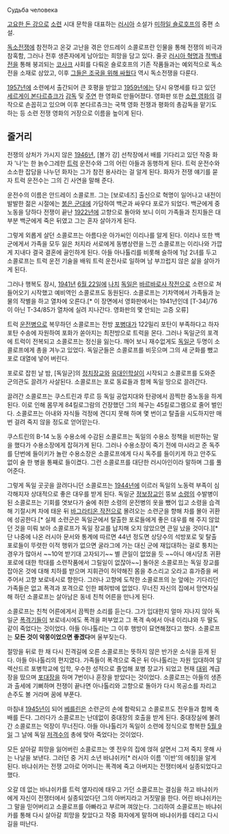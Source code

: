 Судьба человека

[[고요한 돈 강]]으로 [[소련]] 시대 문학을 대표하는 [[러시아]] 소설가 [[미하일 숄로호프]]의 중편 소설. 

[[독소전쟁]]에 참전하고 온갖 고난을 겪은 안드레이 소콜로프란 인물을 통해 전쟁의 비극과 참혹함, 그러나 전후 생존자에게 남아있는 희망을 담고 있다. 줄곳 [[러시아 혁명]]과 [[적백내전]]을 통해 붕괴되는 [[코사크]] 사회를 다뤄온 숄로호프의 기존 작품들과는 예외적으로 독소전을 소재로 삼았고, 이후 [[그들은 조국을 위해 싸웠다]] 역시 독소전쟁을 다룬다.

[[1957년]]에 소련에서 출간되어 큰 호평을 받았고 [[1959년]]에는 당시 유명세를 타고 있던 [[세르게이 본다르츄크]]가 [[감독]] 및 [[주연]] 한 영화로 만들어졌다. 영화판 또한 [[소련 영화]]의 걸작으로 손꼽히고 있으며 이후 본다르츄크는 국책 영화 전쟁과 평화의 총감독을 맡기도 하는 등 소련 전쟁 영화의 거장으로 이름을 높이게 된다.

== 줄거리 ==

전쟁의 상처가 가시지 않은 [[1946년]], [볼가 강] 선착장에서 배를 기다리고 있던 작중 화자 '나'는 한 늙수그레한 [[트럭]] 운전수와 그의 어린 아들과 동행하게 된다. 트럭 운전수와 소소한 잡담을 나누던 화자는 그가 참전 용사라는 걸 알게 된다. 화자가 전쟁 얘기를 묻자 트럭 운전수는 그의 긴 사연을 말해 준다.

운전수의 이름은 안드레이 소콜로프. 그는 [보로네즈] 출신으로 혁명이 일어나고 내전이 발발한 젊은 시절에는 [[붉은 군대]]에 가담하여 백군과 싸우다 포로가 되었다. 백군에게 중노동을 당하다 전쟁이 끝난 [[1922년]]에 고향으로 돌아와 보니 이미 가족들과 친지들은 대부분 백군에게 죽은 뒤였고 그는 혼자 살아가게 된다.

그렇게 외롭게 살던 소콜로프는 아름다운 아가씨인 이리나를 알게 된다. 이리나 또한 백군에게서 가족을 모두 잃은 처지라 서로에게 동병상련을 느낀 소콜로프는 이리나와 가깝게 지내다 결국 결혼에 골인하게 된다. 아들 아나톨리를 비롯해 슬하에 1남 2녀를 두고 소콜로프는 트럭 운전 기술을 배워 트럭 운전사로 일하며 남 부끄럽지 않은 삶을 살아가게 된다.

그러나 행복도 잠시, [[1941년]] [[6월 22일]]에 [[나치]] [[독일]]은 [[바르바로사 작전]]으로 소련으로 쳐들어오기 시작했고 예비역인 소콜로프도 동원된다. 소콜로프는 기차역에서 가족들과 눈물의 작별을 하고 열차에 오른다.[* 이 장면에서 영화판에서는 1941년인데 [T-34]/76이 아닌 T-34/85가 열차에 실려 지나간다. 영화판의 몇 안되는 고증 오류]

트럭 [[운전병]]으로 복무하던 소콜로프는 전방 [[포병]]대가 122밀리 포탄이 부족하다고 하자 포탄 수송에 자원하여 포화가 쏟아지는 최전방으로 트럭을 몬다. 그러나 독일군의 포격에 트럭이 전복되고 소콜로프는 정신을 잃는다. 깨어 보니 재수없게도 [[독일군]] 두명이 소콜로프에게 총을 겨누고 있었다. 독일군들은 소콜로프를 비웃으며 그의 새 군화를 뺐고 포로 대열에 넣어 버린다.

포로로 잡힌 날 밤, [독일군]의 [[정치장교]]와 [[유대인]]학살이 시작되고 소콜로프를 도와준 군의관도 끌려가 사살된다. 소콜로프는 포로 동료들과 함께 독일 땅으로 끌려간다. 

끌려간 소콜로프는 쿠스트린과 루르 등 독일 공업지대와 탄광에서 끔찍한 중노동을 하게 된다. 이로 인해 몸무게 84킬로그람의 건장했던 그의 체구는 45킬로그램으로 줄어 벌인다. 소콜로프는 아내와 자식들 걱정에 견디지 못해 하며 몇 번이고 탈출을 시도하지만 매번 걸려 죽지 않을 정도로 얻어맏는다.

쿠스트린의 B-14 노동 수용소에 수감된 소콜로프는 독일의 수용소 정책을 비판하는 말을 했다가 수용소장에게 잡혀가게 된다. 그러나 수용소장이 죽기 전에 마시라고 준 독주를 단번에 들이키가 놀란 수용소장은 소콜로프에게 다시 독주를 들이키게 하고 안주도 없이 술 한 병을 통째로 들이켰다. 그런 소콜로프를 대단한 러시아인이라 말하며 그를 풀어준다. 

그렇게 독일 곳곳을 끌려다니던 소콜로프는 [[1944년]]에 이르러 독일의 노동력 부족이 심각해지자 상대적으로 좋은 대우를 받게 된다. 독일군 [[정보장교]]인 뚱보 [[소령]]의 수발병이 된 소콜로프는 기회를 엿보다가 술에 취한 소령의 운전병의 옷을 뺐어 입고 소령을 습격해 기절시켜 차에 태운 뒤 [[바그라티온 작전]]으로 몰려오는 소련군을 향해 차를 몰아 귀환에 성공한다.[* 실제 소련군은 독일군에서 탈출한 포로들에게 좋은 대우를 해 주지 않았던 것을 미뤄 보아 소콜로프가 독일 장교를 납치해 오지 않았으면 큰일 났을 것이다.][* 단 나중에 나온 러시아 문서와 통계에 따르면 44년 정도면 상당수의 석방포로 및 탈출 포로들이 뚜렷한 이적 행위가 없으면 굴라그에 가는 대신 군에 재입대하는 걸로 퉁치는 경우가 많아서 ~~10억 받기대 고자되기~~ 별 큰일이 없었을 듯 ~~아니 애시당초 귀환포로에 대한 학대를 소련작품에서 그릴일이 없잖아~~]
돌아온 소콜로프는 독일 장교를 잡아온 것에 대해 치하를 받으며 지휘관이 허약해진 몸을 추스리고 오라고 휴가증을 써 주어서 고향 보로네시로 향한다. 그러나 고향에 도착한 소콜로프의 눈 앞에는 기다리던 가족들은 없고 폭격과 포격으로 인한 폐허밖에 없었다. 무너진 자신의 집에서 망연자실해 하던 소콜로프는 살아남은 동네 친척 어른을 만나게 된다. 

소콜로프는 친척 어른에게서 끔찍한 소리를 듣는다. 그가 입대한지 얼마 지나지 않아 독일군 [[폭격기]]들이 보로네시에도 폭격을 퍼부었고 그 폭격 속에서 아내 이리냐와 두 딸도 같이 죽었다는 것이었다. 아들 아나톨리는 그 이후 행방이 묘연해졌다고 했다. 소콜로프는 '''모든 것이 악몽이었으면 좋겠다'''며 울부짖는다.

절망을 뒤로 한 채 다시 진격길에 오른 소콜로프는 뜻하지 않은 반가운 소식을 듣게 된다. 아들 아나톨리의 편지였다. 가족들이 폭격으로 죽은 뒤 아나톨리는 자원 입대하여 알렉산드르 포병학교에 입학, 우수한 성적으로 졸업해 포병 장교가 되었고 현재 [[대위]] 계급장을 땄으며 [[포대장]]을 하며 7번이나 훈장을 받았다는 것이었다. 소콜로프는 아들의 생존과 출세에 기뻐하며 전쟁이 끝나면 아나톨리와 고향으로 돌아가 다시 목공소를 차리고 손주도 볼 거라며 꿈에 부푼다.

마침내 [[1945년]]이 되어 [[베를린]]은 소련군의 손에 함락되고 소콜로프도 전우들과 함께 축배를 든다. 그러다가 소콜로프는 난데없이 중대장의 호출을 받게 된다. 중대장실에 불려간 소콜로프는 억장이 무너진다. 아들 아나톨리가 독일이 소련에 정식으로 항복한 [[5월 9일]] 그 날에 독일 [[저격수]]의 총에 맞아 죽었다는 것이었다. 

모든 살아갈 희망을 잃어버린 소콜로프는 옛 전우의 집에 얹혀 살면서 그저 죽지 못해 사는 나날을 보낸다. 그러던 중 거지 소년 바냐쉬카[* 러시아 이름 '이반'의 애칭]을 알게 된다. 바냐쉬카는 전쟁 고아로 어머니는 폭격에 죽고 아버지는 전쟁터에서 실종되었다고 했다. 

오갈 데 없는 바냐쉬카를 트럭 옆자리에 태우고 가던 소콜로프는 결심을 하고 바냐쉬카에게 자신이 전쟁터에서 실종되었다던 그의 아버지라고 거짓말을 한다. 어린 바냐쉬카는 그 말을 믿어버리고 소콜로프를 아빠라고 부르며 껴앉는다. 그리하여 소콜로프는 바냐쉬카를 통해 다시 살아갈 희망을 찾았다고 작중 화자에게 말하며 바냐쉬카를 데리고 다시 길을 떠난다. 





